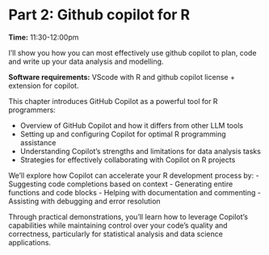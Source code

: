 # Part 2: Github copilot for R

**Time:** 11:30-12:00pm

I'll show you how you can most effectively use github copilot to plan, code and write up your data analysis and modelling.

**Software requirements:** VScode with R and github copilot license + extension for copilot.

This chapter introduces GitHub Copilot as a powerful tool for R programmers:

- Overview of GitHub Copilot and how it differs from other LLM tools
- Setting up and configuring Copilot for optimal R programming assistance
- Understanding Copilot's strengths and limitations for data analysis tasks
- Strategies for effectively collaborating with Copilot on R projects

We'll explore how Copilot can accelerate your R development process by:
- Suggesting code completions based on context
- Generating entire functions and code blocks
- Helping with documentation and commenting
- Assisting with debugging and error resolution

Through practical demonstrations, you'll learn how to leverage Copilot's capabilities while maintaining control over your code's quality and correctness, particularly for statistical analysis and data science applications.